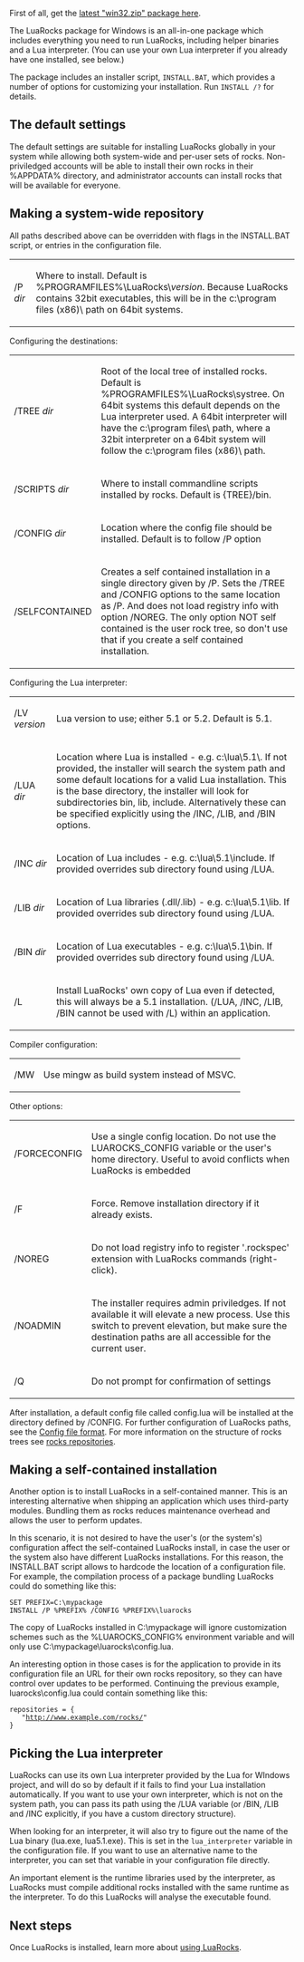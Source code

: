 First of all, get the [http://keplerproject.github.io/luarocks/releases latest "win32.zip" package here].

The LuaRocks package for Windows is an all-in-one package which includes
everything you need to run LuaRocks, including helper binaries and a
Lua interpreter. (You can use your own Lua interpreter if you already have
one installed, see below.)

The package includes an installer script, <tt>INSTALL.BAT</tt>, which provides
a number of options for customizing your installation. Run <tt>INSTALL /?</tt>
for details.

== The default settings ==

The default settings are suitable for installing LuaRocks globally
in your system while allowing both system-wide and per-user sets of rocks.
Non-priviledged accounts will be able to install their own rocks in their
%APPDATA% directory, and administrator accounts can install rocks that
will be available for everyone.


== Making a system-wide repository ==

All paths described above can be overridden with flags in the INSTALL.BAT script,
or entries in the configuration file.

{| cellpadding=5px
| /P ''dir''       || Where to install. Default is %PROGRAMFILES%\LuaRocks\''version''. Because LuaRocks contains 32bit executables, this will be in the c:\program files (x86)\ path on 64bit systems.
|}
Configuring the destinations:
{| cellpadding=5px
| /TREE ''dir''    || Root of the local tree of installed rocks. Default is %PROGRAMFILES%\LuaRocks\systree. On 64bit systems this default depends on the Lua interpreter used. A 64bit interpreter will have the c:\program files\ path, where a 32bit interpreter on a 64bit system will follow the c:\program files (x86)\ path.
|-------------------------------------------------------------------------
| /SCRIPTS ''dir'' || Where to install commandline scripts installed by rocks. Default is {TREE}/bin.
|-------------------------------------------------------------------------
| /CONFIG ''dir''  || Location where the config file should be installed. Default is to follow /P option
|-------------------------------------------------------------------------
| /SELFCONTAINED   || Creates a self contained installation in a single directory given by /P. Sets the /TREE and /CONFIG options to the same location as /P. And does not load registry info with option /NOREG. The only option NOT self contained is the user rock tree, so don't use that if you create a self contained installation.
|}
Configuring the Lua interpreter:
{| cellpadding=5px
| /LV ''version''  || Lua version to use; either 5.1 or 5.2. Default is 5.1.
|-------------------------------------------------------------------------
| /LUA ''dir''     || Location where Lua is installed - e.g. c:\lua\5.1\. If not provided, the installer will search the system path and some default locations for a valid Lua installation. This is the base directory, the installer will look for subdirectories bin, lib, include. Alternatively these can be specified explicitly using the /INC, /LIB, and /BIN options.
|-------------------------------------------------------------------------
| /INC ''dir''     || Location of Lua includes - e.g. c:\lua\5.1\include. If provided overrides sub directory found using /LUA.
|-------------------------------------------------------------------------
| /LIB ''dir''     || Location of Lua libraries (.dll/.lib) - e.g. c:\lua\5.1\lib. If provided overrides sub directory found using /LUA.
|-------------------------------------------------------------------------
| /BIN ''dir''     || Location of Lua executables - e.g. c:\lua\5.1\bin. If provided overrides sub directory found using /LUA.
|-------------------------------------------------------------------------
| /L               || Install LuaRocks' own copy of Lua even if detected, this will always be a 5.1 installation. (/LUA, /INC, /LIB, /BIN cannot be used with /L)
within an application.
|}
Compiler configuration:
{| cellpadding=5px
| /MW             || Use mingw as build system instead of MSVC.
|}
Other options:
{| cellpadding=5px
| /FORCECONFIG   || Use a single config location. Do not use the LUAROCKS_CONFIG variable or the user's home directory. Useful to avoid conflicts when LuaRocks is embedded 
|-------------------------------------------------------------------------
| /F             || Force. Remove installation directory if it already exists.
|-------------------------------------------------------------------------
| /NOREG         || Do not load registry info to register '.rockspec' extension with LuaRocks commands (right-click).
|-------------------------------------------------------------------------
| /NOADMIN       || The installer requires admin priviledges. If not available it will elevate a new process. Use this switch to prevent elevation, but make sure the destination paths are all accessible for the current user.
|-------------------------------------------------------------------------
| /Q             || Do not prompt for confirmation of settings
|}

After installation, a default config file called config.lua will be installed at the directory defined by /CONFIG. For further configuration of LuaRocks paths, see the [[Config file format]]. For more information on the structure of rocks trees see [[Rocks repositories|rocks repositories]].

== Making a self-contained installation ==

Another option is to install LuaRocks in a self-contained manner. This
is an interesting alternative when shipping an application which uses
third-party modules. Bundling them as rocks reduces maintenance overhead
and allows the user to perform updates.

In this scenario, it is not desired to have the user's (or the system's)
configuration affect the self-contained LuaRocks install, in case the 
user or the system also have different LuaRocks installations. For this
reason, the INSTALL.BAT script allows to hardcode the location of a
configuration file. For example, the compilation process of a package
bundling LuaRocks could do something like this:

 SET PREFIX=C:\mypackage
 INSTALL /P %PREFIX% /CONFIG %PREFIX%\luarocks

The copy of LuaRocks installed in C:\mypackage will ignore
customization schemes such as the %LUAROCKS_CONFIG% environment variable
and will only use C:\mypackage\luarocks\config.lua.

An interesting option in those cases is for the application to provide
in its configuration file an URL for their own rocks repository, so they
can have control over updates to be performed. Continuing the previous
example, luarocks\config.lua could contain something like this:

 repositories = {
    "http://www.example.com/rocks/"
 }

== Picking the Lua interpreter ==

LuaRocks can use its own Lua interpreter provided by the Lua for WIndows project,
and will do so by default if it fails to find your Lua installation
automatically. If you want to use your own interpreter, which is not on the system path, 
you can pass its path using the /LUA variable (or /BIN, /LIB and /INC explicitly, if 
you have a custom directory structure).

When looking for an interpreter, it will also try to figure out the name of 
the Lua binary (lua.exe, lua5.1.exe). This is set in the <code>lua_interpreter</code>
variable in the configuration file. If you want to use an alternative name to the
interpreter, you can set that variable in your configuration file directly.

An important element is the runtime libraries used by the interpreter, as LuaRocks must
compile additional rocks installed with the same runtime as the interpreter. To do this
LuaRocks will analyse the executable found.

== Next steps ==

Once LuaRocks is installed, learn more about [[Using LuaRocks|using LuaRocks]].

